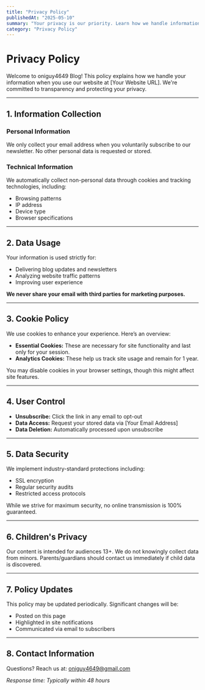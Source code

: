 ```yaml
---
title: "Privacy Policy"
publishedAt: "2025-05-10"
summary: "Your privacy is our priority. Learn how we handle information on oniguy4649 Blog."
category: "Privacy Policy"
---
```


# Privacy Policy

Welcome to oniguy4649 Blog! This policy explains how we handle your information when you use our website at [Your Website URL]. We're committed to transparency and protecting your privacy.

---

## 1. Information Collection

### Personal Information

We only collect your email address when you voluntarily subscribe to our newsletter. No other personal data is requested or stored.

### Technical Information

We automatically collect non-personal data through cookies and tracking technologies, including:

- Browsing patterns
- IP address
- Device type
- Browser specifications

---

## 2. Data Usage

Your information is used strictly for:

- Delivering blog updates and newsletters
- Analyzing website traffic patterns
- Improving user experience

**We never share your email with third parties for marketing purposes.**

---

## 3. Cookie Policy

We use cookies to enhance your experience. Here’s an overview:

- **Essential Cookies:** These are necessary for site functionality and last only for your session.
- **Analytics Cookies:** These help us track site usage and remain for 1 year.

You may disable cookies in your browser settings, though this might affect site features.

---

## 4. User Control

- **Unsubscribe:** Click the link in any email to opt-out
- **Data Access:** Request your stored data via [Your Email Address]
- **Data Deletion:** Automatically processed upon unsubscribe

---

## 5. Data Security

We implement industry-standard protections including:

- SSL encryption
- Regular security audits
- Restricted access protocols

While we strive for maximum security, no online transmission is 100% guaranteed.

---

## 6. Children's Privacy

Our content is intended for audiences 13+. We do not knowingly collect data from minors. Parents/guardians should contact us immediately if child data is discovered.

---

## 7. Policy Updates

This policy may be updated periodically. Significant changes will be:

- Posted on this page
- Highlighted in site notifications
- Communicated via email to subscribers

---

## 8. Contact Information

Questions? Reach us at: oniguy4649@gmail.com

_Response time: Typically within 48 hours_
